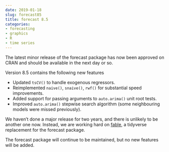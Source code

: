 ```yaml
---
date: 2019-01-18
slug: forecast85
title: forecast 8.5
categories:
- forecasting
- graphics
- R
- time series
---
```


The latest minor release of the forecast package has now been approved on CRAN and should be available in the next day or so.

Version 8.5 contains the following new features

  * Updated `tsCV()` to handle exogenous regressors.
  * Reimplemented `naive()`, `snaive()`, `rwf()` for substantial speed improvements.
  * Added support for passing arguments to `auto.arima()` unit root tests.
  * Improved `auto.arima()` stepwise search algorithm (some neighbouring models were missed previously).

We haven't done a major release for two years, and there is unlikely to be another one now. Instead, we are working hard on [fable](https://github.com/tidyverts/fable), a tidyverse replacement for the forecast package.

The forecast package will continue to be maintained, but no new features will be added.

